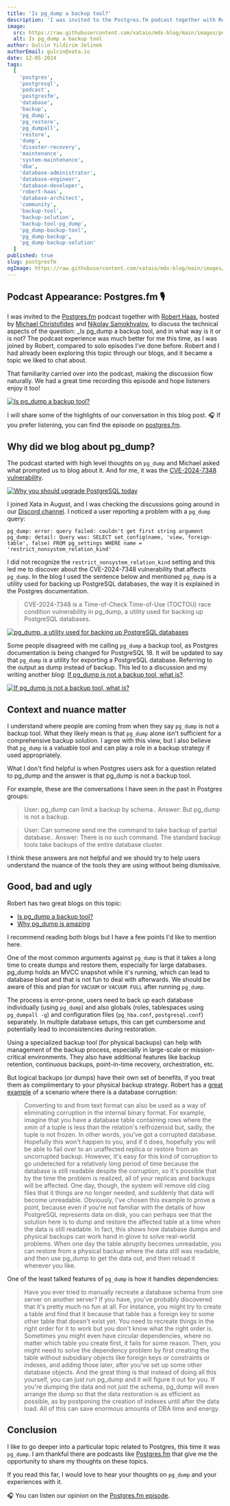 ```yaml
---
title: 'Is pg_dump a backup tool?'
description: 'I was invited to the Postgres.fm podcast together with Robert Haas, hosted by Michael Christofides and Nikolay Samokhvalov, to discuss the technical aspects of the question if pg_dump is a backup tool, and in what way it is or is not.'
image:
  src: https://raw.githubusercontent.com/xataio/mdx-blog/main/images/postgresfm/podcast-postgres-fm@2x.png
  alt: Is pg_dump a backup tool
author: Gulcin Yildirim Jelinek
authorEmail: gulcin@xata.io
date: 12-05-2024
tags:
  [
    'postgres',
    'postgresql',
    'podcast',
    'postgresfm',
    'database',
    'backup',
    'pg_dump',
    'pg_restore',
    'pg_dumpall',
    'restore',
    'dump',
    'disaster-recovery',
    'maintenance',
    'system-maintenance',
    'dba',
    'database-administrator',
    'database-engineer',
    'database-developer',
    'robert-haas',
    'database-architect',
    'community',
    'backup-tool',
    'backup-solution',
    'backup-tool-pg_dump',
    'pg_dump-backup-tool',
    'pg_dump-backup',
    'pg_dump-backup-solution'
  ]
published: true
slug: postgresfm
ogImage: https://raw.githubusercontent.com/xataio/mdx-blog/main/images/postgresfm/podcast-postgres-fm@2x.png
---
```


## Podcast Appearance: Postgres.fm 🎙

I was invited to the [Postgres.fm](https://postgres.fm) podcast together with [Robert Haas](https://www.linkedin.com/in/robertmhaas/), hosted by [Michael Christofides](https://postgres.fm/people/michael-christofides) and [Nikolay Samokhvalov](https://postgres.fm/people/nikolay-samokhvalov), to discuss the technical aspects of the question: \_Is pg_dump a backup tool, and in what way is it or is not?
The podcast experience was much better for me this time, as I was joined by Robert, compared to solo episodes I’ve done before.
Robert and I had already been exploring this topic through our blogs, and it became a topic we liked to chat about.

That familiarity carried over into the podcast, making the discussion flow naturally.
We had a great time recording this episode and hope listeners enjoy it too!

[![Is pg_dump a backup tool?](/images/postgresfm/postgres-fm-youtube)](https://youtu.be/-DO5ad-KtFY)

I will share some of the highlights of our conversation in this blog post.
🎧 If you prefer listening, you can find the episode on [postgres.fm](https://postgres.fm/episodes/is-pg_dump-a-backup-tool).

## Why did we blog about pg_dump?

The podcast started with high level thoughts on `pg_dump` and Michael asked what prompted us to blog about it.
And for me, it was the [CVE-2024-7348 vulnerability](https://xata.io/blog/cve-2024-7348-postgres-upgrade).

[![Why you should upgrade PostgreSQL today](/images/postgresfm/upgrade-postgres.png)](https://xata.io/blog/cve-2024-7348-postgres-upgrade)

I joined Xata in August, and I was checking the discussions going around in our [Discord channel](https://discord.com/channels/996791218879086662/1271351087370207273/1271351087370207273).
I noticed a user reporting a problem with a `pg_dump` query:

```
pg_dump: error: query failed: couldn't get first string argument
pg_dump: detail: Query was: SELECT set_config(name, 'view, foreign-table', false) FROM pg_settings WHERE name = 'restrict_nonsystem_relation_kind'
```

I did not recognize the `restrict_nonsystem_relation_kind` setting and this led me to discover about the CVE-2024-7348 vulnerability that affects `pg_dump`.
In the blog I used the sentence below and mentioned `pg_dump` is a utility used for backing up PostgreSQL databases, the way it is explained in the Postgres documentation.

> CVE-2024-7348 is a Time-of-Check Time-of-Use (TOCTOU) race condition vulnerability in pg_dump, a utility used for backing up PostgreSQL databases.

[![pg_dump, a utility used for backing up PostgreSQL databases](/images/postgresfm/pgdump-backup.png)](https://www.postgresql.org/docs/17/app-pgdump.html)

Some people disagreed with me calling `pg_dump` a backup tool, as Postgres documentation is being changed for PostgreSQL 18.
It will be updated to say that `pg_dump` is a utility for exporting a PostgreSQL database. Referring to the output as dump instead of backup.
This led to a discussion and my writing another blog: [If pg_dump is not a backup tool, what is?](https://xata.io/blog/pgdump-is-not-a-backup-tool).

[![If pg_dump is not a backup tool, what is?](/images/postgresfm/what-is-backup.png)](https://xata.io/blog/pgdump-is-not-a-backup-tool)

## Context and nuance matter

I understand where people are coming from when they say `pg_dump` is not a backup tool.
What they likely mean is that `pg_dump` alone isn't sufficient for a comprehensive backup solution.
I agree with this view, but I also believe that `pg_dump` is a valuable tool and can play a role in a backup strategy if used appropriately.

What I don't find helpful is when Postgres users ask for a question related to pg_dump and the answer is that pg_dump is not a backup tool.

For example, these are the conversations I have seen in the past in Postgres groups:

> User: pg_dump can limit a backup by schema..
> Answer: But pg_dump is not a backup.

> User: Can someone send me the command to take backup of partial database..
> Answer: There is no such command. The standard backup tools take backups of the entire database cluster.

I think these answers are not helpful and we should try to help users understand the nuance of the tools they are using without being dismissive.

## Good, bad and ugly

Robert has two great blogs on this topic:

- [Is pg_dump a backup tool?](https://rhaas.blogspot.com/2024/10/is-pgdump-backup-tool.html)
- [Why pg_dump is amazing](https://rhaas.blogspot.com/2024/11/why-pgdump-is-amazing.html)

I recommend reading both blogs but I have a few points I'd like to mention here.

One of the most common arguments against `pg_dump` is that it takes a long time to create dumps and restore them, especially for large databases.
pg_dump holds an MVCC snapshot while it's running, which can lead to database bloat and that is not fun to deal with afterwards.
We should be aware of this and plan for `VACUUM` or `VACUUM FULL` after running `pg_dump`.

The process is error-prone, users need to back up each database individually (using `pg_dump`) and also globals (roles, tablespaces using `pg_dumpall -g`) and configuration files (`pg_hba.conf`, `postgresql.conf`) separately.
In multiple database setups, this can get cumbersome and potentially lead to inconsistencies during restoration.

Using a specialized backup tool (for physical backups) can help with management of the backup process, especially in large-scale or mission-critical environments.
They also have additional features like backup retention, continuous backups, point-in-time recovery, orchestration, etc.

But logical backups (or dumps) have their own set of benefits, if you treat them as complimentary to your physical backup strategy.
Robert has a [great example](https://rhaas.blogspot.com/2024/11/why-pgdump-is-amazing.html) of a scenario where there is a database corruption:

> Converting to and from text format can also be used as a way of eliminating corruption in the internal binary format.
> For example, imagine that you have a database table containing rows where the xmin of a tuple is less than the relation's relfrozenxid but, sadly, the tuple is not frozen.
> In other words, you've got a corrupted database. Hopefully this won't happen to you, and if it does, hopefully you will be able to fail over to an unaffected replica or restore from an uncorrupted backup.
> However, it's easy for this kind of corruption to go undetected for a relatively long period of time because the database is still readable despite the corruption, so it's possible that by the time the problem is realized, all of your replicas and backups will be affected.
> One day, though, the system will remove old clog files that it things are no longer needed, and suddenly that data will become unreadable.
> Obviously, I've chosen this example to prove a point, because even if you're not familiar with the details of how PostgreSQL represents data on disk, you can perhaps see that the solution here is to dump and restore the affected table at a time when the data is still readable.
> In fact, this shows how database dumps and physical backups can work hand in glove to solve real-world problems.
> When one day the table abruptly becomes unreadable, you can restore from a physical backup where the data still was readable, and then use pg_dump to get the data out, and then reload it wherever you like.

One of the least talked features of `pg_dump` is how it handles dependencies:

> Have you ever tried to manually recreate a database schema from one server on another server? If you have, you've probably discovered that it's pretty much no fun at all.
> For instance, you might try to create a table and find that it because that table has a foreign key to some other table that doesn't exist yet.
> You need to recreate things in the right order for it to work but you don't know what the right order is.
> Sometimes you might even have circular dependencies, where no matter which table you create first, it fails for some reason.
> Then, you might need to solve the dependency problem by first creating the table without subsidiary objects like foreign keys or constraints or indexes, and adding those later, after you've set up some other database objects.
> And the great thing is that instead of doing all this yourself, you can just run pg_dump and it will figure it out for you.
> If you're dumping the data and not just the schema, pg_dump will even arrange the dump so that the data restoration is as efficient as possible, as by postponing the creation of indexes until after the data load.
> All of this can save enormous amounts of DBA time and energy.

## Conclusion

I like to go deeper into a particular topic related to Postgres, this time it was `pg_dump`.
I am thankful there are podcasts like [Postgres.fm](https://postgres.fm) that give me the opportunity to share my thoughts on these topics.

If you read this far, I would love to hear your thoughts on `pg_dump` and your experiences with it.

🎧 You can listen our opinion on the [Postgres.fm episode](https://postgres.fm/episodes/is-pg_dump-a-backup-tool).

